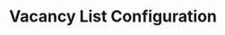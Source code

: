 ---
title: "Vacancy List Configuration"
openapiapi: "GET /{recruiting_root}/{recruiting_customer_id}/vacancies/configuration/list"
sidebarTitle: "Vacancy List Configuration"
description: "This endpoint returns a list of vacancy configuration"
---